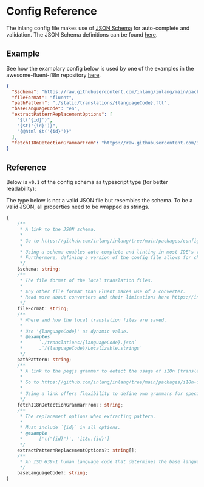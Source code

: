
# Config Reference

The inlang config file makes use of [JSON Schema](https://json-schema.org/) for auto-complete and validation. The JSON
Schema definitions can be found [here](https://github.com/inlang/inlang/tree/main/packages/config/src/schemas).

## Example

See how the examplary config below is used by one of the examples in the awesome-fluent-i18n repository
[here](https://github.com/inlang/awesome-fluent-i18n/blob/main/examples/svelte-kit/inlang.config.json).

```json
{
  "$schema": "https://raw.githubusercontent.com/inlang/inlang/main/packages/config/src/schemas/v0.1.json",
  "fileFormat": "fluent",
  "pathPattern": "./static/translations/{languageCode}.ftl",
  "baseLanguageCode": "en",
  "extractPatternReplacementOptions": [
    "$t('{id}')",
    "{$t('{id}')}",
    "{@html $t('{id}')}"
  ],
  "fetchI18nDetectionGrammarFrom": "https://raw.githubusercontent.com/inlang/inlang/main/packages/i18n-detection/src/grammars/t-function.pegjs"
}
```

## Reference

Below is `v0.1` of the config schema as typescript type (for better readability):

<Callout>
  The type below is not a valid JSON file but resembles the schema. To be a
  valid JSON, all properties need to be wrapped as strings.
</Callout>

```ts
{
    /**
     * A link to the JSON schema.
     *
     * Go to https://github.com/inlang/inlang/tree/main/packages/config/src/schemas to see a list of all schemas.
     *
     * Using a schema enables auto-complete and linting in most IDE's via https://json-schema.org/.
     * Furthermore, defining a version of the config file allows for changes down the line with auto-migration scripts.
     */
    $schema: string;
    /**
     * The file format of the local translation files.
     *
     * Any other file format than Fluent makes use of a converter.
     * Read more about converters and their limitations here https://inlang.dev/architecture/overview#support-for-file-formats-other-than-fluent.
     */
    fileFormat: string;
    /**
     * Where and how the local translation files are saved.
     *
     * Use '{languageCode}' as dynamic value.
     * @examples
     * 		`./translations/{languageCode}.json`
     * 		.`/{languageCode}/Localizable.strings`
     */
    pathPattern: string;
    /**
     * A link to the pegjs grammar to detect the usage of i18n (translations) in the source code.
     *
     * Go to https://github.com/inlang/inlang/tree/main/packages/i18n-detection/src/grammars for predefined grammars.
     *
     * Using a link offers flexibility to define own grammars for specific environments. Go to
     */
    fetchI18nDetectionGrammarFrom?: string;
    /**
     * The replacement options when extracting pattern.
     *
     * Must include `{id}` in all options.
     * @example
     * 		['t("{id}")', 'i18n.{id}']
     */
    extractPatternReplacementOptions?: string[];
    /**
     * An ISO 639-1 human language code that determines the base language.
     */
    baseLanguageCode?: string;
}
```

